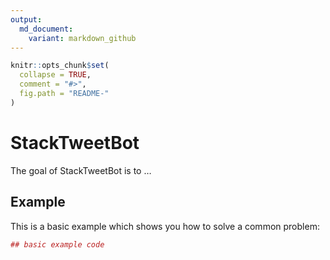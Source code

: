 ```yaml
---
output:
  md_document:
    variant: markdown_github
---
```


<!-- README.md is generated from README.Rmd. Please edit that file -->

```r
knitr::opts_chunk$set(
  collapse = TRUE,
  comment = "#>",
  fig.path = "README-"
)
```

# StackTweetBot

The goal of StackTweetBot is to ...

## Example

This is a basic example which shows you how to solve a common problem:

```r
## basic example code
```
